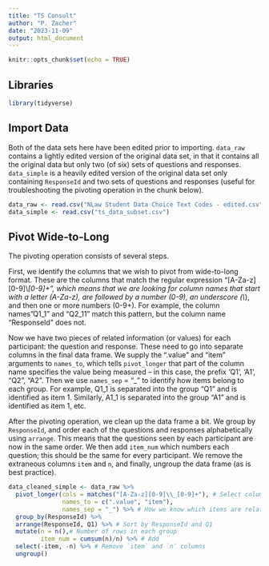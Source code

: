 ```yaml
---
title: "TS Consult"
author: "P. Zacher"
date: "2023-11-09"
output: html_document
---
```


```r
knitr::opts_chunk$set(echo = TRUE)
```

## Libraries
```r
library(tidyverse)
```

## Import Data
Both of the data sets here have been edited prior to importing. `data_raw`
contains a lightly edited version of the original data set, in that it contains
all the original data but only two (of six) sets of questions and responses.
`data_simple` is a heavily edited version of the original data set only
containing `ResponseId` and two sets of questions and responses (useful for
troubleshooting the pivoting operation in the chunk below).
```r
data_raw <- read.csv("NLaw Student Data Choice Text Codes - edited.csv")
data_simple <- read.csv("ts_data_subset.csv")
```

## Pivot Wide-to-Long
The pivoting operation consists of several steps.

First, we identify the columns that we wish to pivot from wide-to-long format.
These are the columns that match the regular expression
"[A-Za-z][0-9]\\_[0-9]+", which means that we are looking for column names that
start with a letter (A-Za-z), are followed by a number (0-9), an underscore
(\\_), and then one or more numbers (0-9+). For example, the column names "Q1_1"
and "Q2_11" match this pattern, but the column name "ResponseId" does not.

Now we have two pieces of related information (or values) for each participant:
the question and response. These need to go into separate columns in the final
data frame. We supply the ".value" and "item" arguments to `names_to`, which
tells `pivot_longer` that part of the column name specifies the value being
measured -- in this case, the prefix 'Q1', 'A1', "Q2", "A2". Then we use
`names_sep` = "_" to identify how items belong to each group. For example, Q1_1
is separated into the group "Q1" and is identified as item 1. Similarly, A1_1 is
separated into the group "A1" and is identified as item 1, etc.

After the pivoting operation, we clean up the data frame a bit. We group by
`ResponseId`, and order each of the questions and responses alphabetically using
`arrange`. This means that the questions seen by each participant are now in the
same order. We then add `item_num` which numbers each question; this should be
the same for every participant. We remove the extraneous columns `item` and `n`,
and finally, ungroup the data frame (as is best practice).
```r
data_cleaned_simple <- data_raw %>%
  pivot_longer(cols = matches("[A-Za-z][0-9]\\_[0-9]+"), # Select columns relating to the questions
               names_to = c(".value", "item"),
               names_sep = "_") %>% # How we know which items are related
  group_by(ResponseId) %>%
  arrange(ResponseId, Q1) %>% # Sort by ResponseId and Q1
  mutate(n = n(),# Number of rows in each group
         item_num = cumsum(n)/n) %>% # Add 
  select(-item, -n) %>% # Remove `item` and `n` columns
  ungroup()

```
